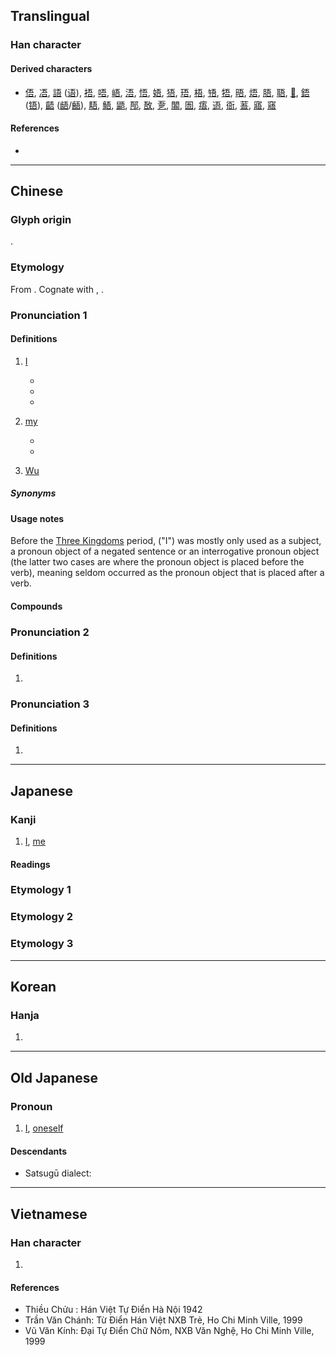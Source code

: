 {{character info}}

==Translingual==
{{stroke order|strokes=7}}

===Han character===
{{Han char|rn=30|rad=口|as=04|sn=7|four=10601|canj=MMR|ids=⿱五口}}

====Derived characters====
* [[俉]], [[𠗐]], [[語]] ([[语]]), [[捂]], [[唔]], [[峿]], [[浯]], [[悟]], [[娪]], [[㹳]], [[珸]], [[梧]], [[啎]], [[牾]], [[晤]], [[焐]], [[䏸]], [[䎸]], [[𥟊]], [[鋙]] ([[铻]]), [[齬]] ([[龉]]/[[𪘚]]), [[䮏]], [[鯃]], [[鼯]], [[郚]], [[敔]], [[㐚]], [[䦜]], [[圄]], [[痦]], [[逜]], [[衙]], [[䓊]], [[寤]], [[窹]]

====References====
* {{Han ref|kx=0180.030|dkj=03379|dj=0398.020|hdz=10585.130|uh=543E|ud=21566|bh=A75E|bd=42846}}

----

==Chinese==
{{zh-forms|alt = 𫊣}}

===Glyph origin===
{{Han etyl}}
{{Han compound|ls=psc|五|口|c1=p|c2=s|t2=mouth}}.

===Etymology===
From {{inh|zh|sit-pro|*ŋa-j ~ ka||I}}. Cognate with {{och-l|我|I}}, {{cog|hak|𠊎|tr=ngài||I}}.

===Pronunciation 1===
{{zh-pron
|m=wú
|m_note=wú - standard; wǔ - common variant
|c=ng4
|h=pfs=ǹg/ngâ
|h_note=ǹg - literary; ngâ - vernacular (“my”)
|md=ngù
|mn=xm,qz,tw:ngô͘/qz,zz:gô͘
|mn-t=u5
|w=3ngu,3hhngg
|mc=1
|oc=1,2
|ma=y
|cat=pron,det,pn
}}

====Definitions====
{{zh-hanzi}}

# {{lb|zh|literary|or|dialectal}} [[I]]
#* {{zh-x|吾 嘗 終日 而 思 矣，不如 須臾 之 所 學 也。|'''I''' have once engaged in thinking for the whole day, and it cannot compare with a moment of learning.|ref=Xunzi|CL}}
#* {{zh-x|如 有 政，雖 不 吾 以，吾 其 與{yù} 聞 之。|If there had been government business, though '''I''' am now not appointed, '''I''' should have been consulted about it.|ref=Analects|CL}}
#* {{zh-x|吾 觀 全 地球 之 社會，未 有 凌亂 ^舊金山 之 華人 者。|From all the societies '''I''' have seen in the world, there is no society as disorderly as the Chinese community in San Francisco.|ref='''1904''' February, {{w|Liang Qichao}}, "''[[:zh:s:新大陸遊記|Travel Notes of the New Continent]]''"|CL}}
# {{lb|zh|literary|or|dialectal}} [[my]]
#* {{zh-x|吾 皇|'''my''' emperor|CL}}
#* {{zh-x|吾 姆|'''my''' mom|H}}
# {{surname|zh}} [[Wu]]

=====Synonyms=====
{{zh-dial|我}}

====Usage notes====
Before the [[w:Three Kingdoms|Three Kingdoms]] period, {{lang|zh|吾}} ("I") was mostly only used as a subject, a pronoun object of a negated sentence or an interrogative pronoun object (the latter two cases are where the pronoun object is placed before the verb), meaning {{lang|zh|吾}} seldom occurred as the pronoun object that is placed after a verb.

====Compounds====
{{zh-der|伊吾|余吾|先吾著鞭|吾人|吾伊|吾儕|吾兄|吾吾|吾子|吾徒|吾愛|吾當|吾輩|吾道東矣|唯吾獨尊|執金吾|左支右吾|支吾|支吾其詞|支支吾吾|故吾|昆吾|東支西吾|江左夷吾|維吾爾|蒼吾讓兄|金吾|金吾不禁|吾塔木|英吾斯塘|新疆維吾爾自治區|薩勒吾則克|希吾勒|吾宗肖|托木吾斯塘}}

===Pronunciation 2===
{{zh-pron
|m=yá
|mc=2
|oc=n,1
|cat=pn
}}

====Definitions====
{{zh-hanzi}}

# {{zh-only|允吾}}
===Pronunciation 3===
{{zh-pron
|m=yú
|cat=a
}}

====Definitions====
{{zh-hanzi}}

# {{zh-only|吾吾}}
----

==Japanese==

===Kanji===
{{ja-kanji|grade=|rs=口04}}

# [[I]], [[me]]

====Readings====
{{ja-readings
|goon=ぐ
|kanon=ご
|kun=われ-, わ-が, あ-, あが-
}}

===Etymology 1===
{{ja-kanjitab|われ|yomi=k}}
{{ja-kanjitab|わ|yomi=k}}
{{ja-see|我}}

===Etymology 2===
{{ja-kanjitab|あれ|yomi=k}}
{{ja-see|あれ}}

===Etymology 3===
{{ja-kanjitab|あ|yomi=k}}
{{ja-see|あ}}

----

==Korean==

===Hanja===
{{ko-hanja|hangeul=오|rv=o|mr=o}}

# {{rfdef|ko|sort=口04}}

----

==Old Japanese==

===Pronoun===
{{head|ojp|pronoun|tr=wa|kana|わ|sort=わ}}

# [[I]], [[oneself]]

====Descendants====
* Satsugū dialect: {{l|und|おい|tr=oi}}

----

==Vietnamese==

===Han character===
{{vi-hantu|[[ngô]], [[ngo]]|rs=口04}}

# {{rfdef|vi|sort=口04}}

====References====
* Thiều Chửu : Hán Việt Tự Điển Hà Nội 1942
* Trần Văn Chánh: Từ Điển Hán Việt NXB Trẻ, Ho Chi Minh Ville, 1999
* Vũ Văn Kính: Đại Tự Điển Chữ Nôm, NXB Văn Nghệ, Ho Chi Minh Ville, 1999